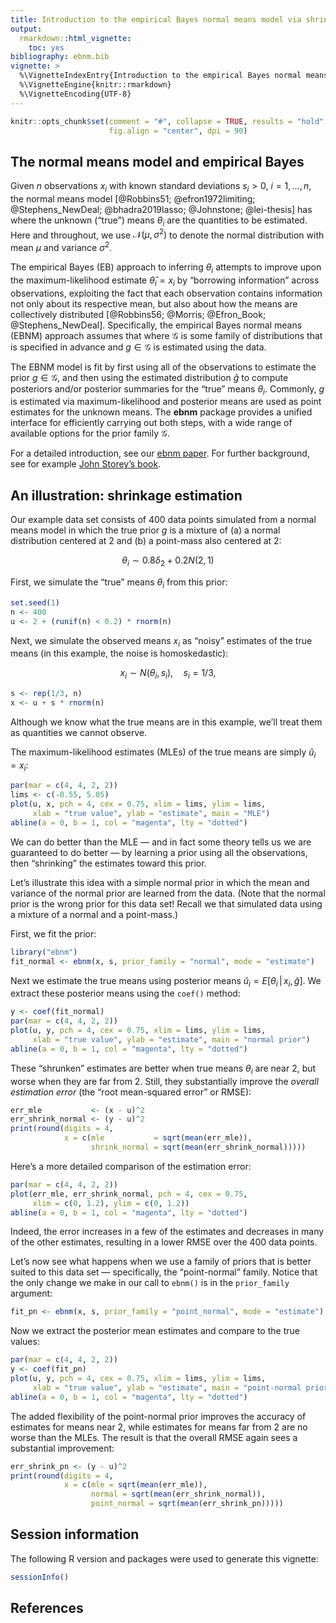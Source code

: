 ```yaml
---
title: Introduction to the empirical Bayes normal means model via shrinkage estimation
output: 
  rmarkdown::html_vignette:
    toc: yes
bibliography: ebnm.bib
vignette: >
  %\VignetteIndexEntry{Introduction to the empirical Bayes normal means model via shrinkage estimation}
  %\VignetteEngine{knitr::rmarkdown}
  %\VignetteEncoding{UTF-8}
---
```


```r
knitr::opts_chunk$set(comment = "#", collapse = TRUE, results = "hold",
                      fig.align = "center", dpi = 90)
```

## The normal means model and empirical Bayes

Given $n$ observations $x_i$ with known standard deviations $s_i > 0$, $i
= 1, \dots, n$, the normal means model
[@Robbins51; @efron1972limiting; @Stephens_NewDeal; @bhadra2019lasso;
@Johnstone; @lei-thesis] has
\begin{equation}
x_i \overset{\text{ind.}}{\sim} \mathcal{N}(\theta_i, s_i^2),
\end{equation}
where the unknown ("true") means $\theta_i$ are the quantities
to be estimated. Here and throughout, we use
$\mathcal{N}(\mu, \sigma^2)$ to denote the normal distribution with
mean $\mu$ and variance $\sigma^2$.

The empirical Bayes (EB) approach to inferring $\theta_i$ attempts to
improve upon the maximum-likelihood estimate $\hat{\theta}_i = x_i$ by "borrowing
information" across observations, exploiting the fact that each
observation contains information not only about its respective mean,
but also about how the means are collectively distributed
[@Robbins56; @Morris; @Efron_Book; @Stephens_NewDeal].  Specifically,
the empirical Bayes normal means (EBNM) approach assumes that
\begin{equation}
\theta_i \overset{\text{ind.}}{\sim} g \in \mathcal{G},
\end{equation}
where $\mathcal{G}$ is some family of distributions that is
specified in advance and $g \in \mathcal{G}$ is estimated using the data. 

The EBNM model is fit by first using
all of the observations to estimate the prior $g \in \mathcal{G}$, and then using
the estimated distribution $\hat{g}$ to compute posteriors and/or posterior summaries 
for the "true" means 
$\theta_i$. Commonly, $g$ is estimated via maximum-likelihood and posterior means
are used as point estimates for the unknown means. The **ebnm** 
package provides a unified interface for efficiently carrying out both steps,
with a wide range of available 
options for the prior family $\mathcal{G}$.

For a detailed introduction, see our [ebnm paper][ebnm-paper]. For further
background, see for example [John Storey's book][storey-book]. 

## An illustration: shrinkage estimation

Our example data set consists of 400 data points simulated from a normal means
model in which the true prior $g$ is a mixture of (a) a normal
distribution centered at 2 and (b) a point-mass also centered
at 2:

$$
\theta_i \sim 0.8\delta_2 + 0.2 N(2,1)
$$

First, we simulate the "true" means $\theta_i$ from this prior:

```r
set.seed(1)
n <- 400
u <- 2 + (runif(n) < 0.2) * rnorm(n)
```

Next, we simulate the observed means $x_i$ as "noisy" estimates of the
true means (in this example, the noise is homoskedastic):

$$
x_i \sim N(\theta_i,s_i), \quad s_i = 1/3,
$$

```r
s <- rep(1/3, n)
x <- u + s * rnorm(n)
```

Although we know what the true means are in this example, 
we'll treat them as quantities we cannot observe.

The maximum-likelihood estimates (MLEs) of the true means are simply
$\hat{u}_i = x_i$:

```r
par(mar = c(4, 4, 2, 2))
lims <- c(-0.55, 5.05)
plot(u, x, pch = 4, cex = 0.75, xlim = lims, ylim = lims,
     xlab = "true value", ylab = "estimate", main = "MLE")
abline(a = 0, b = 1, col = "magenta", lty = "dotted")
```

We can do better than the MLE --- and in
fact some theory tells us we are guaranteed to do better --- by learning a
prior using all the observations, then "shrinking" the estimates toward
this prior.

Let's illustrate this idea with a simple normal prior in which the
mean and variance of the normal prior are learned from the
data. (Note that the normal prior is the wrong prior for this
data set! Recall we that simulated data using a mixture of a normal and a
point-mass.)

First, we fit the prior:

```r
library("ebnm")
fit_normal <- ebnm(x, s, prior_family = "normal", mode = "estimate")
```

Next we estimate the true means using posterior means
$\hat{u}_i = E[\theta_i \,|\, x_i, \hat{g}]$. We extract these posterior means 
using the `coef()` method:

```r
y <- coef(fit_normal)
par(mar = c(4, 4, 2, 2))
plot(u, y, pch = 4, cex = 0.75, xlim = lims, ylim = lims,
     xlab = "true value", ylab = "estimate", main = "normal prior")
abline(a = 0, b = 1, col = "magenta", lty = "dotted")
```

These "shrunken" estimates are better when true means $\theta_i$ are near 2, but
worse when they are far from 2. Still, they substantially improve
the *overall estimation error* (the "root mean-squared error" or RMSE):

```r
err_mle           <- (x - u)^2
err_shrink_normal <- (y - u)^2
print(round(digits = 4,
            x = c(mle           = sqrt(mean(err_mle)),
                  shrink_normal = sqrt(mean(err_shrink_normal)))))
```

Here's a more detailed comparison of the estimation error:

```r
par(mar = c(4, 4, 2, 2))
plot(err_mle, err_shrink_normal, pch = 4, cex = 0.75,
     xlim = c(0, 1.2), ylim = c(0, 1.2))
abline(a = 0, b = 1, col = "magenta", lty = "dotted")
```

Indeed, the error increases in a few of the estimates and decreases in
many of the other estimates, resulting in a lower RMSE over the 400 data points.

Let's now see what happens when we use a family of priors that is
better suited to this data set --- specifically, the "point-normal"
family. Notice that the only change we make in our call to
`ebnm()` is in the `prior_family` argument:

```r
fit_pn <- ebnm(x, s, prior_family = "point_normal", mode = "estimate")
```

Now we extract the posterior mean estimates and compare to the true
values:

```r
par(mar = c(4, 4, 2, 2))
y <- coef(fit_pn)
plot(u, y, pch = 4, cex = 0.75, xlim = lims, ylim = lims,
     xlab = "true value", ylab = "estimate", main = "point-normal prior")
abline(a = 0, b = 1, col = "magenta", lty = "dotted")
```

The added flexibility of the point-normal prior improves the accuracy of estimates for
means near 2, while estimates for means far from 2 are no worse than the 
MLEs. The result is that the overall RMSE again sees a substantial improvement:

```r
err_shrink_pn <- (y - u)^2
print(round(digits = 4,
            x = c(mle = sqrt(mean(err_mle)),
                  normal = sqrt(mean(err_shrink_normal)),
                  point_normal = sqrt(mean(err_shrink_pn)))))
```

## Session information

The following R version and packages were used to generate this vignette:

```r
sessionInfo()
```

## References

[ebnm-paper]: https://arxiv.org/abs/2110.00152
[storey-book]: https://jdstorey.org/fas
